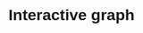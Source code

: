 # Interactive graph

<style>
  * {
    font-family: sans-serif;
  }
</style> 

<div id="plot">
</div>

<script src="https://cdn.jsdelivr.net/npm/d3@7"></script>
<script src="scripts/myscript.js"></script>
<script>
d3.csv("cheeses_dataset.csv").then(data => {
  const width = 800, height = 500;

  const svg = d3.select("#plot")
    .append("svg")
    .attr("width", width)
    .attr("height", height);

  const x = d3.scaleLinear()
    .domain([0, d3.max(data, d => +d.fat)])
    .range([50, width - 50]);

  const y = d3.scaleLinear()
    .domain([0, d3.max(data, d => +d.calcium)])
    .range([height - 50, 50]);

  svg.append("g")
    .attr("transform", `translate(0,${height - 50})`)
    .call(d3.axisBottom(x).ticks(10));

  svg.append("g")
    .attr("transform", "translate(50,0)")
    .call(d3.axisLeft(y).ticks(10));

  svg.selectAll("circle")
    .data(data)
    .enter()
    .append("circle")
    .attr("cx", d => x(+d.fat))
    .attr("cy", d => y(+d.calcium))
    .attr("r", 8)
    .attr("fill", d => d.milk === "Cow" ? "blue" : d.milk === "Goat" ? "green" : "orange")
    .on("mouseover", (event, d) => {
      d3.select("#plot").append("div")
        .attr("class", "tooltip")
        .style("position", "absolute")
        .style("background", "#fff")
        .style("border", "1px solid #ccc")
        .style("padding", "5px")
        .html(`Cheese: ${d.cheese}</br>Fat: ${d.fat}</br>Calcium: ${d.calcium}</br>Milk: ${d.milk}`);
    })
    .on("mouseout", () => d3.select(".tooltip").remove());
});
</script>


